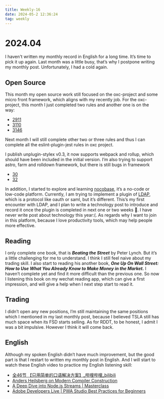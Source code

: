 ```yaml
---
title: Weekly-16
date: 2024-05-2 12:36:24
tag: weekly
---
```


# 2024.04

I haven't written my monthly record in English for a long time. It’s time to pick it up again. Last month was a little busy, that’s why I postpone writing my monthly post. Unfortunately, I had a cold again.

## Open Source

This month my open source work still focused on the oxc-project and some micro front framework, which aligns with my recently job. For the oxc-project, this month I just completed two rules and another one is on the way:

* [2911](https://github.com/oxc-project/oxc/pull/2911)
* [3110](https://github.com/oxc-project/oxc/pull/3110)
* [3146](https://github.com/oxc-project/oxc/pull/3146)

Next month I will still complete other two or three rules and thus I can complete all the eslint-plugin-jest rules in oxc project.

I publish unplugin-stylex v0.3, it now supports webpack and rollup, which should have been included in  the initial version. I’m also trying to support astro, farm and rolldown framework, but there is still bugs in framework

* [30](https://github.com/eryue0220/unplugin-stylex/pull/30)
* [32](https://github.com/eryue0220/unplugin-stylex/pull/32)

In addition, I started to explore and learning [nocobase](https://nocobase.com/), it’s a no-code or low-code platform. Currently, I am trying to implement a plugin of [LDAP](https://ldap.com/), which is a protocol like oauth or saml, but it’s different. This’s my first encounter with LDAP, and I plan to write a technology post to introduce and record it once the plugin is completed in next one or two weeks 🚩. I have never write post about technology this year:(. As regards why I want to join in this platform, because I love productivity tools, which may help people more effective.

## Reading

I only complete one book, that is ***Beating the Street*** by Peter Lynch. But it’s a little challenging for me to understand. I think I still feel naive about my trading skill. I also start to reading his another book, ***One Up On Wall Street: How to Use What You Already Know to Make Money in the Market.*** I haven’t complete yet and find it more difficult than the previous one. So now I listening this book on my wechat reading app, which can give a first impression, and will give a help when I next step start to read it.

## Trading

I didn’t open any new positions, I’m still maintaining the same positions which I mentioned in my last monthly post, because I believed TSLA still has much space when its FSD starts selling. As for RDDT, to be honest, I admit I was a bit impulsive. However I think it will come back.

## English

Although my spoken English didn’t have much improvement, but the good part is that I restart to written my monthly post in English. And I will start to watch these English video to practice my English listening skill:

* [全46节 【只用简单的口语解决方案】_哔哩哔哩_bilibili](https://www.bilibili.com/video/BV16x421m7qs/?spm_id_from=333.1007.tianma.4-3-13.click&vd_source=0ae42a1a89e5e864d00a87ba7f4703ac)
* [Anders Hejlsberg on Modern Compiler Construction](https://www.youtube.com/watch?v=wSdV1M7n4gQ)
* [A Deep Dive into Node.js Streams | Masterclass](https://www.youtube.com/watch?v=edB964-YYpE&list=PL_x4nRdxj60K2j9l_SflmqmaTA2XVBuqc)
* [Adobe Developers Live | PWA Studio Best Practices for Beginners](https://www.youtube.com/watch?v=n8C87KQT-Bg)